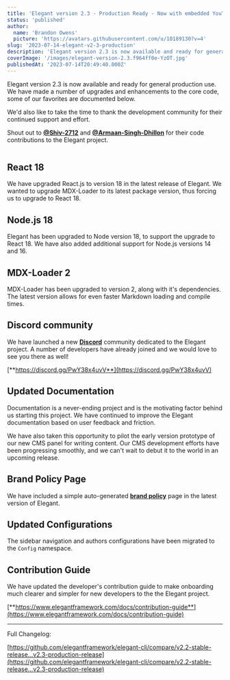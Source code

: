 ```yaml
---
title: 'Elegant version 2.3 - Production Ready - Now with embedded YouTube videos.'
status: 'published'
author:
  name: 'Brandon Owens'
  picture: 'https://avatars.githubusercontent.com/u/10189130?v=4'
slug: '2023-07-14-elegant-v2-3-production'
description: 'Elegant version 2.3 is now available and ready for general production use. We have made a number of upgrades and enhancements to the core code, some of our favorites are documented here.'
coverImage: '/images/elegant-version-2.3.f964ff0e-YzOT.jpg'
publishedAt: '2023-07-14T20:49:40.000Z'
---
```


Elegant version 2.3 is now available and ready for general production use. We have made a number of upgrades and enhancements to the core code, some of our favorites are documented below.

We'd also like to take the time to thank the development community for their continued support and effort.

Shout out to [**@Shiv-2712**](https://github.com/Shiv-2712) and [**@Armaan-Singh-Dhillon**](https://github.com/Armaan-Singh-Dhillon) for their code contributions to the Elegant project.

<div class="my-8 shadow-xl"><img class="rounded-xl" src="/images/elegant-version-2.3.f964ff0e-I2MD.jpg" alt=""></div>


## React 18

We have upgraded React.js to version 18 in the latest release of Elegant. We wanted to upgrade MDX-Loader to its latest package version, thus forcing us to upgrade to React 18.

## Node.js 18

Elegant has been upgraded to Node version 18, to support the upgrade to React 18. We have also added additional support for Node.js versions 14 and 16.

## MDX-Loader 2

MDX-Loader has been upgraded to version 2, along with it's dependencies. The latest version allows for even faster Markdown loading and compile times.

## Discord community

We have launched a new [**Discord**](https://discord.gg/PwY38x4uvV) community dedicated to the Elegant project. A number of developers have already joined and we would love to see you there as well!

[**https://discord.gg/PwY38x4uvV**](https://discord.gg/PwY38x4uvV)

## Updated Documentation

Documentation is a never-ending project and is the motivating factor behind us starting this project. We have continued to improve the Elegant documentation based on user feedback and friction.

We have also taken this opportunity to pilot the early version prototype of our new CMS panel for writing content. Our CMS development efforts have been progressing smoothly, and we can't wait to debut it to the world in an upcoming release.

## Brand Policy Page

We have included a simple auto-generated [**brand policy**](https://www.elegantframework.com/legal/brand) page in the latest version of Elegant.

## Updated Configurations

The sidebar navigation and authors configurations have been migrated to the `Config` namespace.

## Contribution Guide

We have updated the developer's contribution guide to make onboarding much clearer and simpler for new developers to the the Elegant project.

[**https://www.elegantframework.com/docs/contribution-guide**](https://www.elegantframework.com/docs/contribution-guide)

---

Full Changelog:

[https://github.com/elegantframework/elegant-cli/compare/v2.2-stable-release…v2.3-production-release](https://github.com/elegantframework/elegant-cli/compare/v2.2-stable-release…v2.3-production-release)<br>

